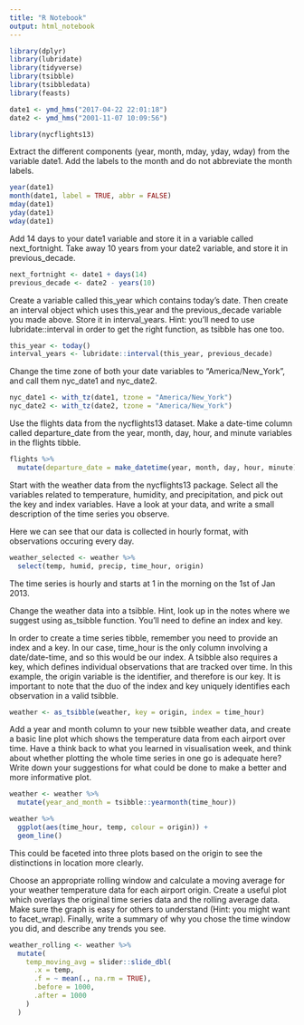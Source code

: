```yaml
---
title: "R Notebook"
output: html_notebook
---
```


```r
library(dplyr)
library(lubridate)
library(tidyverse)
library(tsibble)
library(tsibbledata)
library(feasts)

date1 <- ymd_hms("2017-04-22 22:01:18") 
date2 <- ymd_hms("2001-11-07 10:09:56")  
```

```r
library(nycflights13) 
```

Extract the different components (year, month, mday, yday, wday) from the variable date1. Add the labels to the month and do not abbreviate the month labels. 

```r
year(date1) 
month(date1, label = TRUE, abbr = FALSE) 
mday(date1) 
yday(date1) 
wday(date1) 
```

Add 14 days to your date1 variable and store it in a variable called next_fortnight. Take away 10 years from your date2 variable, and store it in previous_decade. 

```r
next_fortnight <- date1 + days(14) 
previous_decade <- date2 - years(10) 
```

Create a variable called this_year which contains today’s date. Then create an interval object which uses this_year and the previous_decade variable you made above. Store it in interval_years. Hint: you’ll need to use lubridate::interval in order to get the right function, as tsibble has one too. 

```r
this_year <- today() 
interval_years <- lubridate::interval(this_year, previous_decade) 
```

Change the time zone of both your date variables to “America/New_York”, and call them nyc_date1 and nyc_date2. 

```r
nyc_date1 <- with_tz(date1, tzone = "America/New_York") 
nyc_date2 <- with_tz(date2, tzone = "America/New_York")
```

Use the flights data from the nycflights13 dataset. Make a date-time column called departure_date from the year, month, day, hour, and minute variables in the flights tibble. 

```r
flights %>% 
  mutate(departure_date = make_datetime(year, month, day, hour, minute))
```

Start with the weather data from the nycflights13 package. Select all the variables related to temperature, humidity, and precipitation, and pick out the key and index variables. Have a look at your data, and write a small description of the time series you observe. 

Here we can see that our data is collected in hourly format, with observations occuring every day. 

```r
weather_selected <- weather %>% 
  select(temp, humid, precip, time_hour, origin) 
```

The time series is hourly and starts at 1 in the morning on the 1st of Jan 2013. 

Change the weather data into a tsibble. Hint, look up in the notes where we suggest using as_tsibble function. You’ll need to define an index and key. 

In order to create a time series tibble, remember you need to provide an index and a key. In our case, time_hour is the only column involving a date/date-time, and so this would be our index. A tsibble also requires a key, which defines individual observations that are tracked over time. In this example, the origin variable is the identifier, and therefore is our key. It is important to note that the duo of the index and key uniquely identifies each observation in a valid tsibble. 

```r
weather <- as_tsibble(weather, key = origin, index = time_hour) 
```

Add a year and month column to your new tsibble weather data, and create a basic line plot which shows the temperature data from each airport over time. Have a think back to what you learned in visualisation week, and think about whether plotting the whole time series in one go is adequate here? Write down your suggestions for what could be done to make a better and more informative plot. 

```r
weather <- weather %>% 
  mutate(year_and_month = tsibble::yearmonth(time_hour)) 

weather %>% 
  ggplot(aes(time_hour, temp, colour = origin)) + 
  geom_line() 
```

This could be faceted into three plots based on the origin to see the distinctions in location more clearly. 

Choose an appropriate rolling window and calculate a moving average for your weather temperature data for each airport origin. Create a useful plot which overlays the original time series data and the rolling average data. Make sure the graph is easy for others to understand (Hint: you might want to facet_wrap). Finally, write a summary of why you chose the time window you did, and describe any trends you see. 

```r
weather_rolling <- weather %>% 
  mutate(
    temp_moving_avg = slider::slide_dbl(
      .x = temp, 
      .f = ~ mean(., na.rm = TRUE),
      .before = 1000,
      .after = 1000
    )
  ) 
```

